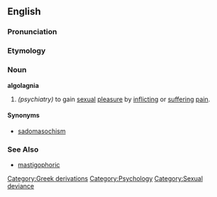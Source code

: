 ==English==

===Pronunciation===

===Etymology===

===Noun===
'''algolagnia'''

# ''(psychiatry)'' to gain [[sexual]] [[pleasure]] by [[inflict]]ing or [[suffer]]ing [[pain]].

====Synonyms====
*[[sadomasochism]]

===See Also===
* [[mastigophoric]]

[[Category:Greek derivations]]
[[Category:Psychology]]
[[Category:Sexual deviance]]